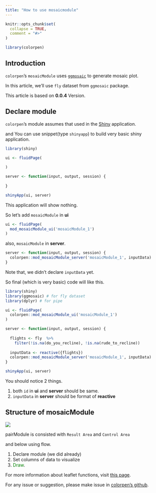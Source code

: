 ```yaml
---
title: "How to use mosaicmodule"
---
```


```r
knitr::opts_chunk$set(
  collapse = TRUE,
  comment = "#>"
)
```

```r
library(colorpen)
```

## Introduction

`colorpen`'s `mosaicModule` uses [`ggmosaic`](https://github.com/haleyjeppson/ggmosaic) to generate mosaic plot.

In this article, we'll use `fly` dataset from `ggmosaic` package.

This article is based on **0.0.4** Version.

## Declare module

`colorpen`'s module assumes that used in the [Shiny](https://shiny.rstudio.com/) application.

and You can use snippet(type `shinyapp`) to build very basic shiny application.

``` r
library(shiny)

ui <- fluidPage(
 
)

server <- function(input, output, session) {
  
}

shinyApp(ui, server)
```

This application will show nothing.

So let's add `mosaicModule` in **ui**

``` r
ui <- fluidPage(
  mod_mosaicModule_ui('mosaicModule_1')
)

```

also, `mosaicModule` in **server**.

``` r
server <- function(input, output, session) {
  colorpen::mod_mosaicModule_server('mosaicModule_1', inputData)
}

```

Note that, we didn't declare `inputData` yet. 

So final (which is very basic) code will like this.

``` r
library(shiny)
library(ggmosaic) # for fly dataset
library(dplyr) # for pipe

ui <- fluidPage(
  colorpen::mod_mosaicModule_ui('mosaicModule_1')
)

server <- function(input, output, session) {
  
  flights <- fly  %>%
    filter(!is.na(do_you_recline), !is.na(rude_to_recline))
  
  inputData <- reactive({flights})
  colorpen::mod_mosaicModule_server('mosaicModule_1', inputData)
}

shinyApp(ui, server)
```

You should notice 2 things.

1.  both `id` in **ui** and **server** should be same.
2.  `inputData` in **server** should be format of **reactive**

## Structure of mosaicModule

<img src="image/mosaic_structure.png"/>

pairModule is consisted with `Result Area` and `Control Area`

and below using flow.

1.  Declare module (we did already)
2.  Set columns of data to visualize
3.  [Draw]{style="color:green"}.

For more information about leaflet functions, visit [this page](https://haleyjeppson.github.io/ggmosaic/).

For any issue or suggestion, please make issue in [colorpen's github](https://github.com/statgarten/colorpen/issues).


